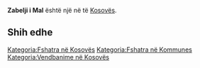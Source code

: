 {{Fshat në 
 | Emri                = Zabelji i Mal
 | EmriAlt                = 
 | NAME_SHORT_FORM=      
 | NAME_GENERIC=      
 | NAME_SORT_NAME_RO=      ZABELJIIMAL
 | FULL_NAME_RO = Zabelji i Mal
 | FULL_NAME_ND_RO=Zabelji i Mal
 | SORT_NAME_RG=ZABELJIIMAL
 | FULL_NAME_RG=Zabelji i Mal
 | FULL_NAME_ND_RG=Zabelji i Mal
 | SRP_NAME_SHORT_FORM=      
 | SRP_NAME_GENERIC=      
 | SRP_NAME_SORT_NAME_RO=      
 | SRP_FULL_NAME_RO = 
 | SRP_FULL_NAME_ND_RO=
 | SRP_SORT_NAME_RG=
 | SRP_FULL_NAME_RG=
 | SRP_FULL_NAME_ND_RG=
 | Emri (Rasa dhanore) = 
 | Figura              = 
 | Shteti              = Kosovo
 | Komuna              = 
 | Kodi postar         = 
 | Sipërfaqja          = 

 | Popullsia           = 

 | Regj. i popullsisë  = 
 | Dend. e popullsisë  = 
 | Faqja zyrtare       = 
 <!--- Koordinatat ----> 
 | Gjerësia            = 42.426667
 | Gjatësia            = 21.494444
 | Lartësia            = 
}}
'''Zabelji i Mal''' është një [[]] në [[]] të [[Kosovës]].

<!-- == Gjeografia == -->
<!-- == Historia == -->
<!-- == Demografia == -->
== Shih edhe ==
{{Komuna }}
{{Kosovo-Administrata-Cung}}

[[Kategoria:Fshatra në Kosovës]]
[[Kategoria:Fshatra në Kommunes ]]
[[Kategoria:Vendbanime në Kosovës]]
